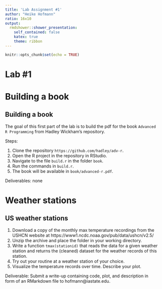 ```yaml
---
title: 'Lab Assignment #1'
author: "Heike Hofmann"
ratio: 16x10
output:
  rmdshower::shower_presentation:
    self_contained: false
    katex: true
    theme: ribbon
---
```


```r
knitr::opts_chunk$set(echo = TRUE)
```

# Lab #1

# Building a book

## Building a book

The goal of this first part of the lab is to build the pdf for the book `Advanced R Programming` from Hadley Wickham's repository.

Steps:

1. Clone the repository `https://github.com/hadley/adv-r`.
2. Open the R project in the repository in RStudio.
3. Navigate to the file `build.r` in the folder `book`.
4. Run the commands in `build.r`.
5. The book will be available in `book/advanced-r.pdf`.

Deliverables: none

# Weather stations

## US weather stations

1. Download a copy of the monthly max temperature recordings from the USHCN website at https://www1.ncdc.noaa.gov/pub/data/ushcn/v2.5/
2. Unzip the archive and place the folder in your working directory.
3. Write a function `tmax(stationid)` that reads the data for a given weather station and returns the (cleaned) dataset for the weather records of this station. 
4. Try out your routine at a weather station of your choice. 
5. Visualize the temperature records over time. Describe your plot.

Deliverable: Submit a write-up containing code, plot, and description in form of an RMarkdown file to hofmann@iastate.edu. 
